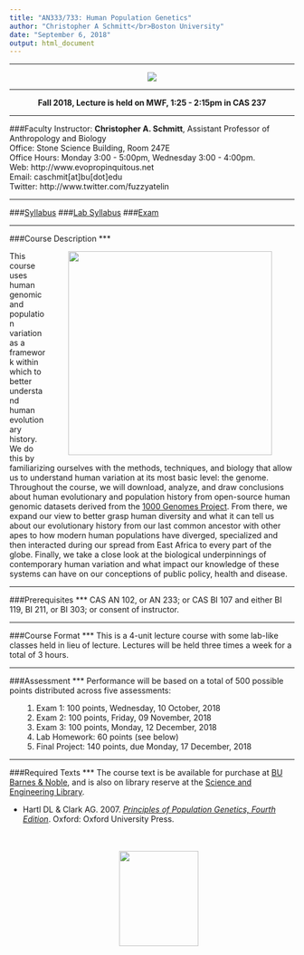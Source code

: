 ```yaml
---
title: "AN333/733: Human Population Genetics"
author: "Christopher A Schmitt</br>Boston University"
date: "September 6, 2018"
output: html_document
---
```

***
<center><p><img src="http://3.bp.blogspot.com/-RhRP4oF0zY8/VhE9HtdOM6I/AAAAAAAAYjg/KUllTWJyVKo/s1600/tmp.jpg"></p></center>

***
<center>
<b>Fall 2018, Lecture is held on MWF, 1:25 - 2:15pm in CAS 237</b>
</center>
***
###Faculty Instructor:
  **Christopher A. Schmitt**, Assistant Professor of Anthropology and Biology  
  Office: Stone Science Building, Room 247E<br> 
  Office Hours: Monday 3:00 - 5:00pm, Wednesday 3:00 - 4:00pm.  
  Web: http://www.evopropinquitous.net  
  Email: caschmit[at]bu[dot]edu  
  Twitter: http://www.twitter.com/fuzzyatelin  
  
***

###[Syllabus](https://fuzzyatelin.github.io/AN333_Fall18/Syllabus.html)
###[Lab Syllabus](https://fuzzyatelin.github.io/AN333_Fall18/LabSyllabus.html)
###[Exam](https://fuzzyatelin.github.io/AN333_Fall18/Midterm2.html)

***
###Course Description
***
<p>
<img src=https://upload.wikimedia.org/wikipedia/commons/thumb/d/d2/ADMIXTURE_analysis_of_Horn_of_Africa_populations_in_a_broad_context.png/640px-ADMIXTURE_analysis_of_Horn_of_Africa_populations_in_a_broad_context.png style="float:right" width="360" hspace="40">
This course uses human genomic and population variation as a framework within which to better understand human evolutionary history. We do this by familiarizing ourselves with the methods, techniques, and biology that allow us to understand human variation at its most basic level: the genome. Throughout the course, we will download, analyze, and draw conclusions about human evolutionary and population history from open-source human genomic datasets derived from the [1000 Genomes Project](http://www.internationalgenome.org). From there, we expand our view to better grasp human diversity and what it can tell us about our evolutionary history from our last common ancestor with other apes to how modern human populations have diverged, specialized and then interacted during our spread from East Africa to every part of the globe. Finally, we take a close look at the biological underpinnings of contemporary human variation and what impact our knowledge of these systems can have on our conceptions of public policy, health and disease. 
</p>  

***
###Prerequisites
***
CAS AN 102, or AN 233; or CAS BI 107 and either BI 119, BI 211, or BI 303; or consent of instructor. 

***
###Course Format
***
This is a 4-unit lecture course with some lab-like classes held in lieu of lecture. Lectures will be held three times a week for a total of 3 hours. 

***
###Assessment
***
Performance will be based on a total of 500 possible points distributed across five assessments:
<ol>
1.	Exam 1: 100 points,	Wednesday, 10 October, 2018
2.	Exam 2: 100 points,	Friday, 09 November, 2018
3.	Exam 3: 100 points,	Monday, 12 December, 2018
4.  Lab Homework: 60 points (see below)
5.  Final Project: 140 points, due Monday, 17 December, 2018
</ol>

***
###Required Texts
***
The course text is be available for purchase at [BU Barnes & Noble](https://bu.bncollege.com), and is also on library reserve at the [Science and Engineering Library](http://www.bu.edu/library/sel/).
<ul><li>Hartl DL & Clark AG. 2007. <i>[Principles of Population Genetics, Fourth Edition](https://global.oup.com/ushe/product/principles-of-population-genetics-9780878933082?lang=en&cc=ca)</i>. Oxford: Oxford University Press.</li><br>  
<center><p><img src="https://global.oup.com/academic/covers/pdp/9780878933082" height="168" width="140"></p></center></ul><br>

